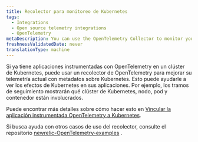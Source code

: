 ```yaml
---
title: Recolector para monitoreo de Kubernetes
tags:
  - Integrations
  - Open source telemetry integrations
  - OpenTelemetry
metaDescription: You can use the OpenTelemetry Collector to monitor your Kubernetes clusters.
freshnessValidatedDate: never
translationType: machine
---
```


Si ya tiene aplicaciones instrumentadas con OpenTelemetry en un clúster de Kubernetes, puede usar un recolector de OpenTelemetry para mejorar su telemetría actual con metadatos sobre Kubernetes. Esto puede ayudarle a ver los efectos de Kubernetes en sus aplicaciones. Por ejemplo, los tramos de seguimiento mostrarán qué clúster de Kubernetes, nodo, pod y contenedor están involucrados.

Puede encontrar más detalles sobre cómo hacer esto en [Vincular la aplicación instrumentada OpenTelemetry a Kubernetes](/docs/kubernetes-pixie/kubernetes-integration/advanced-configuration/link-otel-applications-kubernetes).

Si busca ayuda con otros casos de uso del recolector, consulte el repositorio [newrelic-OpenTelemetry-examples](https://github.com/newrelic/newrelic-opentelemetry-examples) .
